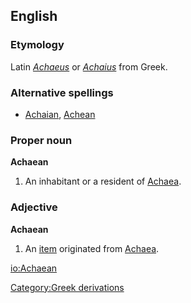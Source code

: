 ==English==

===Etymology===
Latin ''[[Achaeus]]'' or ''[[Achaius]]'' from Greek.

===Alternative spellings===
* [[Achaian]], [[Achean]]

===Proper noun===
'''Achaean'''
# An inhabitant or a resident of [[Achaea]].

===Adjective===
'''Achaean'''
# An [[item]] originated from [[Achaea]].

[[Category:Greek derivations]]

[[io:Achaean]]